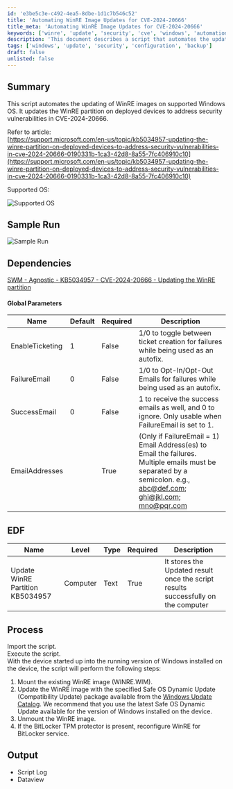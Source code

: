 ```yaml
---
id: 'e3be5c3e-c492-4ea5-8dbe-1d1c7b546c52'
title: 'Automating WinRE Image Updates for CVE-2024-20666'
title_meta: 'Automating WinRE Image Updates for CVE-2024-20666'
keywords: ['winre', 'update', 'security', 'cve', 'windows', 'automation']
description: 'This document describes a script that automates the updating of WinRE images on supported Windows operating systems to address security vulnerabilities identified in CVE-2024-20666. It provides an overview of the process, dependencies, global parameters, and expected output.'
tags: ['windows', 'update', 'security', 'configuration', 'backup']
draft: false
unlisted: false
---
```

## Summary

This script automates the updating of WinRE images on supported Windows OS. It updates the WinRE partition on deployed devices to address security vulnerabilities in CVE-2024-20666.

Refer to article:  
[https://support.microsoft.com/en-us/topic/kb5034957-updating-the-winre-partition-on-deployed-devices-to-address-security-vulnerabilities-in-cve-2024-20666-0190331b-1ca3-42d8-8a55-7fc406910c10](https://support.microsoft.com/en-us/topic/kb5034957-updating-the-winre-partition-on-deployed-devices-to-address-security-vulnerabilities-in-cve-2024-20666-0190331b-1ca3-42d8-8a55-7fc406910c10)

Supported OS:

![Supported OS](../../../static/img/KB5034957---CVE-2024-20666---Updating-the-WinRE-partition/image_1.png)

## Sample Run

![Sample Run](../../../static/img/KB5034957---CVE-2024-20666---Updating-the-WinRE-partition/image_2.png)

## Dependencies

[SWM - Agnostic - KB5034957 - CVE-2024-20666 - Updating the WinRE partition](https://proval.itglue.com/DOC-5078775-15721389)

#### Global Parameters

| Name               | Default | Required | Description                                                                                                           |
|--------------------|---------|----------|-----------------------------------------------------------------------------------------------------------------------|
| EnableTicketing    | 1       | False    | 1/0 to toggle between ticket creation for failures while being used as an autofix.                                   |
| FailureEmail       | 0       | False    | 1/0 to Opt-In/Opt-Out Emails for failures while being used as an autofix.                                          |
| SuccessEmail       | 0       | False    | 1 to receive the success emails as well, and 0 to ignore. Only usable when FailureEmail is set to 1.                |
| EmailAddresses     |         | True     | (Only if FailureEmail = 1) Email Address(es) to Email the failures. Multiple emails must be separated by a semicolon. e.g., [abc@def.com](mailto:abc@def.com); [ghi@jkl.com](http://;ghi@jkl.com); [mno@pqr.com](http://;mno@pqr.com) |

## EDF

| Name                               | Level      | Type  | Required | Description                                                                                          |
|------------------------------------|------------|-------|----------|------------------------------------------------------------------------------------------------------|
| Update WinRE Partition KB5034957   | Computer   | Text  | True     | It stores the Updated result once the script results successfully on the computer                   |

## Process

Import the script.  
Execute the script.  
With the device started up into the running version of Windows installed on the device, the script will perform the following steps:

1. Mount the existing WinRE image (WINRE.WIM).
2. Update the WinRE image with the specified Safe OS Dynamic Update (Compatibility Update) package available from the [Windows Update Catalog](https://www.catalog.update.microsoft.com/Search.aspx?q=Safe%20OS). We recommend that you use the latest Safe OS Dynamic Update available for the version of Windows installed on the device.
3. Unmount the WinRE image.
4. If the BitLocker TPM protector is present, reconfigure WinRE for BitLocker service.

## Output

- Script Log
- Dataview











